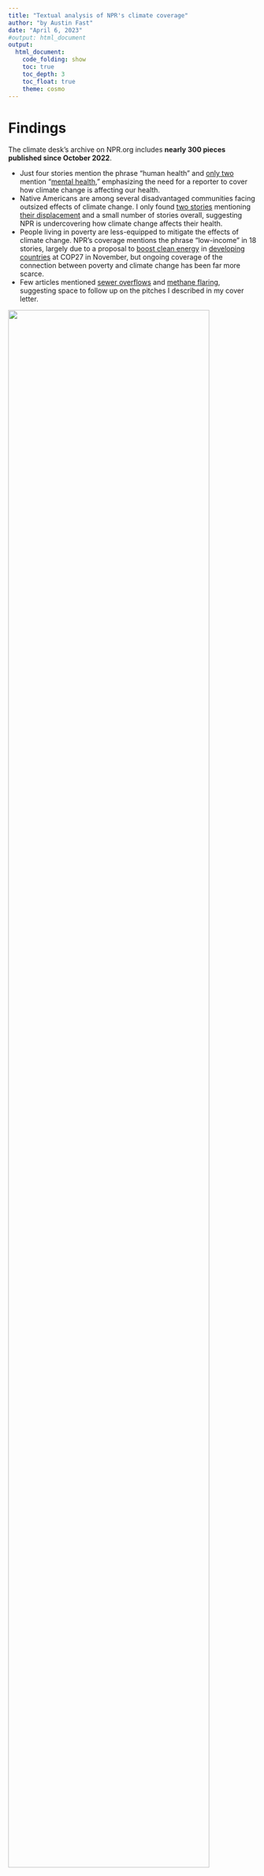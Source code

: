 ```yaml
---
title: "Textual analysis of NPR's climate coverage"
author: "by Austin Fast"
date: "April 6, 2023"
#output: html_document
output: 
  html_document:
    code_folding: show
    toc: true
    toc_depth: 3
    toc_float: true
    theme: cosmo
---
```


# Findings
The climate desk's archive on NPR.org includes <b>nearly 300 pieces published since October 2022</b>. 

* Just four stories mention the phrase "human health" and <a href="https://www.npr.org/2023/03/12/1162933860/californias-pajaro-river-breached-overnight-friday-causing-massive-flooding" target="_blank">only two</A> mention "<a href="https://www.npr.org/2023/01/07/1147678843/bay-area-residents-are-preparing-for-the-russian-river-to-flood-again-early-next
" target="_blank">mental health</A>," emphasizing the need for a reporter to cover how climate change is affecting our health. 
* Native Americans are among several disadvantaged communities facing outsized effects of climate change. I only found <a href="https://www.npr.org/2022/12/07/1140861347/un-biodiversity-convention-aims-to-slow-humanitys-war-with-nature-heres-whats-at-" target="_blank">two stories</a> mentioning <a href="https://www.npr.org/2022/12/06/1141047752/delegates-meet-with-a-mandate-to-set-global-biodiversity-goals-for-the-next-ten-" target="_blank">their displacement</a> and a small number of stories overall, suggesting NPR is undercovering how climate change affects their health.
* People living in poverty are less-equipped to mitigate the effects of climate change. NPR's coverage mentions the phrase "low-income" in 18 stories, largely due to a proposal to <a href="https://www.npr.org/2022/11/16/1136817427/low-income-countries-want-more-money-for-climate-damage-theyre-unlikely-to-get-i" target="_blank">boost clean energy</A> in <a href="https://www.npr.org/2022/11/09/1135546822/u-s-plan-for-boosting-climate-investment-in-low-income-countries-draws-criticism
" target="_blank">developing countries</a> at COP27 in November, but ongoing coverage of the connection between poverty and climate change has been far more scarce.
* Few articles mentioned [sewer overflows](#sewer) and [methane flaring](#flaring), suggesting space to follow up on the pitches I described in my cover letter.



![](outputs/Word pairs-over time.png){width=90%}

***

![](outputs/Word pairs-health.png){width=90%}

***

![](outputs/Word pairs-native.png){width=90%}

***

![](outputs/Word pairs-poverty.png){width=90%}

***

# Methodology
NPR disables automated access to its website through GET requests, so I spun up a Selenium server to build a list of story headlines and links from <b><a href="https://www.npr.org/sections/climate/archive" target="_blank">NPR's Climate archive</a></b> going back to Oct. 1, 2022.

![](npr-climate2.png)

Load R libraries
```r
library(tidyverse)
library(readxl)
library(janitor)
library(lubridate)
library(data.table)
library(tidytext)
library(rvest)
library(httr)
library(wdman)
```

The archive website doesn't load all links until a user manually scrolls down on the page. This code uses a Selenium browser to scroll until September's stories start to appear. It then scrapes all the headlines, dates and URLs.
```r
selServ <- selenium(
  port = 4444L,
  version = 'latest',
  chromever = '103.0.5060.134'
)

remDr <- remoteDriver(
  remoteServerAddr = 'localhost',
  port = 4444L,
  browserName = 'firefox'
)

Sys.sleep(5)

#Open browser
remDr$open()

#Go to NPR's climate archive, starting from today
climate <- paste0("https://www.npr.org/sections/climate/archive?date=", format(Sys.Date(), format="%m-%d-%Y"))
remDr$navigate(climate)
Sys.sleep(5)

#Grab HTML source code
source <- remDr$getPageSource()[[1]]

#Page is dynamically rendered as a user scrolls, so scroll down page until September's stories load
while (!str_detect(source, "datetime=\"2022-09-29\"")){
  webElem <- remDr$findElement("css", "body")

  webElem$sendKeysToElement(list(key = "down_arrow"))
  Sys.sleep(1)
  source <- remDr$getPageSource()[[1]]
}

#Read in the page source
page <- read_html(source)

#Pull links for all stories since October
links <- page %>%
  html_nodes ("h2") %>%
  html_nodes ("a") %>%
  html_attr('href') %>%
  as.data.frame() %>%
  magrittr::set_colnames("url")

#Pull headlines for all stories since October
headline <- page %>%
  html_nodes ("h2") %>%
  html_nodes ("a") %>%
  html_text() %>%
  as.data.frame() %>%
  magrittr::set_colnames("headline")

#Calculate date published from URL - 2 failed to parse because Short Wave episodes are named differently
date <- links %>%
  mutate (date = str_remove_all(url, "^https://www.npr.org/")) %>%
  mutate (date = str_remove_all(date, "^sections/goatsandsoda/")) %>%
  mutate (date = str_remove_all(date, "^sections/pictureshow/")) %>%
  mutate (date = str_remove_all(date, "^sections/health-shots/")) %>%
  mutate (date = ymd(substr(date,1,10)))

#Check for any dates that don't start with numbers? This should be zero.
date %>%
  filter (!str_detect(date, "[0-9]"))

#Create list of articles to scrape
df <- cbind (date, headline) %>%
  #Keep only those since Oct. 1, 2022
  filter (date > as.Date('2022-09-30'))
```

# Check links
```r
df <- read_csv("npr_scrape.csv") %>% select (2,3,1)

head (df)
```

# Scrape story text
This code takes the list of URLs and headlines created above and visits each URL in sequence to scrape the story text, byline and other details. It also remove unnecessary words, like reporter names, NPR jargon and descriptions of ambient sound that appear frequently but are not representative of the text corpus.

<div style="width:500px; height:333px">
![](npr-climate3.png)
</div>
```r
output <- tibble()

for (i in 1:length(df$url)){
#for (i in 1:20){
  #i <- 9
  link <- df$url[i]
  #page <- html_session(link)
  #html <- content(page$response)

  remDr$navigate(link)
  Sys.sleep(4)
  
  source <- remDr$getPageSource()[[1]]
  html <- read_html(source)
  done=0
  
  #Pull body of story (DACS Transcript version)
  if (length(html %>%
    html_nodes(xpath="//*[@class='transcript storytext']") %>%
    html_text()) > 0){
    
      html2 <- html %>%
        html_nodes(xpath="//*[@class='transcript storytext']") %>%
        html_text() %>%
        #Remove speaker names and descriptions of ambient sound
        str_remove_all("(\\b[A-Z]+ *\\b[:]*){2,}") %>% #remove two words in all caps that may or may not have a space after them (names, ambi)
        str_remove_all ("[, ]*[A-Z]+:") %>% #remove words with a colon after them (, BYLINE:, HOST:, etc.)
        str_remove_all ("\\(\\)") %>%
        str_remove_all ("A MARTÍNEZ") %>%
        str_squish()
        
      #Delete content after copyright notice
      html2 <- html2 %>%
        str_split ("Copyright ©")
      
      #Keep only before copyright notice
      html2 <- html2[[1]][[1]]
      
      done = 1
  }
  
  #Pull article if it's not a DACS auto-transcript
  #if (length(html %>%
  #    html_nodes(xpath="//*[@class='story']") %>%
  #    html_text()) > 0){
  if (done==0){

      html2 <- html %>%
        html_nodes(xpath="//*[@id='storytext']") %>%
        html_nodes("p") %>%
        #Unsuccessfully tried to remove photo captions at top
        #html_nodes("p>:not(xpath='//*[@class='credit-caption']") %>%
        #html_attrs(">:not(xpath='//*[@class='credit-caption']')") %>%
        html_text() %>%
        #Remove speaker names and descriptions of ambient sound
        str_remove_all("(\\b[A-Z]+ *\\b[:]*){2,}") %>% #remove two words in all caps that may or may not have a space after them (names, ambi)
        str_remove_all ("[, ]*[A-Z]+:") %>% #remove words with a colon after them (, BYLINE:, HOST:, etc.)
        str_remove_all ("\\(\\)") %>%
        str_remove_all ("A MARTÍNEZ") %>%
        str_remove_all ("Enlarge this image") %>%
        as.character %>%
        str_squish() %>%
        toString 
        
    #Delete content after phrase "More Stories From"
      html2 <- html2 %>%
        str_split ("More Stories From")
      
      #Keep only before copyright notice
      html2 <- html2[[1]][[1]]
  
  }
  
  #Check that I've pulled an article and break for loop if it's missing
  check <- length(html2)
  if (check<1){
    stop ("ERROR")
  }
  
  #Pull byline
  byline <- html %>%
    html_nodes(xpath="//*[@id='storybyline']/div/div/div/p") %>%
    html_text() %>%
    str_squish() %>%
    toString()
  
  #Pull slug (climate, weather, national, etc.)
  slug <- html %>%
    html_node(xpath="//h3[@class='slug']") %>%
    html_text() %>%
    str_squish() %>%
    toString()
    
  #Save to dataframe
  this_row <- tibble(byline=byline, body=html2, slug=slug)
  output <- bind_rows (output, this_row)
  rm(this_row, byline, html2, html, source, done, slug, check)
}

#Join scrape results to headline, url and date
join <- cbind (df, output)

#Save file
write_csv (join, "npr_scrape.csv")
```

# Examine results
What desks were these stories assigned on NPR.org?
```r
join <- read_csv("npr_scrape.csv")

#Check how are these categorized?
join %>% 
  count (slug) %>%
  arrange (desc(n)) %>%
  print
```

Take a look at the first story to check it scraped properly. The all-caps names of reporters and hosts and ambient sound descriptions have been removed.
```r
join %>%
  filter (row_number()==1) %>%
  pull (slug) %>%
  paste ("SLUG:", .) %>%
  print 

join %>%
  filter (row_number()==1) %>%
  pull (headline) %>%
  paste ("HED:", .) %>%
  print 

join %>%
  filter (row_number()==1) %>%
  pull (url) %>%
  paste ("URL:", .) %>%
  print 

join %>%
  filter (row_number()==1) %>%
  pull (byline) %>%
  paste ("BYLINE:", .) %>%
  print 

join %>%
  filter (row_number()==1) %>%
  pull (body) %>%
  paste ("BODY:", .) %>%
  print 
```

# Analyze results
This code tokenizes the text corpus to find frequency of words and word pairs within 272 stories published from Oct. 1, 2022-April 5, 2023. It also removes stop words, which are so common that they don't provide insight for textual analysis (e.g., "a", "an", "the").

The resulting list displays how frequently almost 29,000 unique word pairs appeared in NPR's climate coverage over the last six months.
```r
join2 <- join %>%
  unnest_tokens(word, body, token = "words") 

#Create list of words and remove stop words
join_words <- join2 %>%
  anti_join(stop_words, by="word") %>%  #went from 236700 to 107524
  filter(!str_detect(word, "http")) %>%
  filter(!str_detect(word, "t.co")) #removed an additional few words

#Remove URLs
replace_reg <- "https?://[^\\s]+|&amp;|&lt;|&gt;|\bRT\\b"

#Create list of word pairs (236430 word pairs)
join_bigrams <- join %>% 
  mutate(text = str_replace_all(body, replace_reg, "")) %>%
  unnest_tokens(bigram, body, token = "ngrams", n = 2) #kept returning error until added the collapse=FALSE statement

#Remove pairs containing stop words
join_bigrams <- join_bigrams %>%
  separate(bigram, into = c("first","second"), sep = " ", remove = FALSE) %>%
  anti_join(stop_words, by = c("first" = "word")) %>%
  anti_join(stop_words, by = c("second" = "word")) %>% #went from 236430 to 46028
  filter(str_detect(first, "[a-z]") &
         str_detect(second, "[a-z]")) %>% #goes to 43675
  filter(!str_detect(bigram, "t.co"))  #Reduced bigrams to 43490

#Count how many times each word appears in all coverage
words_count <- join_words %>%
  group_by(word) %>%
  count() %>%
  arrange(-n) %>%
  print

#Count how many times each word pair appears in all coverage
#28726 unique word pairs
bigrams_count <- join_bigrams %>%
  group_by(bigram) %>%
  summarize (count = n(),
          stories = n_distinct(url)) %>%
  arrange(-count) %>%
  #Manually remove frequent word pairs that are inherent to NPR (reporter names, npr processes, etc)
  filter (!bigram %in% c("hide caption", "desk climate", "digital stub", "ramirez franco", "atc digital", "digital stories", "tbd digital", "climate desk", "digital story", "lauren sommer", "stories coming", "michael copley", "margaret cirino", "nate rott", "npr hide", "getty images", "images hide", "ap hide", "npr news", "ryan kellman", "kellman npr", "apple podcasts", "npr's climate")) %>%
  print 
```

# Visualization
## Total word frequency
This code displays the top 25 word pairs by the total count of appearances across all stories published in this six-month period.
```r
q <- bigrams_count %>%
  head(25)
  
graph <- ggplot(data=q, aes(x=fct_reorder(bigram, count), y=count)) +
  geom_bar(stat="identity") + 
  coord_flip() + 
  geom_text(aes(label = stories), vjust = 0.45, hjust=1.2, colour = "gold", size = 3) +
  labs(title="Top 25 word pairs from NPR's climate coverage (Oct. 2022-April 2023)", 
       x="Word Pairs", 
       y="Number of times mentioned in NPR's climate coverage",
       subtitle="Yellow figures show count of stories mentioning topic") +
  scale_y_continuous(breaks=seq(0,600,by=100),
                     minor_breaks = seq(0,600,by=25)) +
  theme_linedraw() +
  theme (plot.subtitle = element_text(face = "italic", size=9))

print(graph)
ggsave(plot = graph,
       file = "outputs/Word pairs1.png")  
```

## Story frequency
The phrase "responsible solar" was included 37 times in just one story published Feb. 18, 2023, and the phrase "heat pumps" was mentioned three dozen times in two stories at the end of March, so these are not truly frequently covered topics. 

Instead, this code charts the number of unique articles in which each topic appeared on NPR.org.
```r
q2 <- bigrams_count %>%
  arrange (-stories) %>%
  head(25)

graph2 <- ggplot(data=q2, aes(x=fct_reorder(bigram, stories), y=stories)) +
  geom_bar(stat="identity") + 
  coord_flip() + 
  #geom_text(aes(label = stories), vjust = 0.45, hjust=1.2, colour = "yellow", size = 3) +
  labs(title="Top 25 word pairs from NPR's climate coverage (Oct. 2022-April 2023)", 
       x="Word Pairs", 
       y="Number of stories mentioning term in NPR's climate coverage",
       subtitle="Evaluated from 272 articles pulled from npr.org/sections/climate/archive"
       ) +
  scale_y_continuous(breaks=seq(0,175,by=20)) +
  theme_linedraw() +
  theme (plot.subtitle = element_text(face = "italic", size=9))

print(graph2)  
ggsave(plot = graph2,
       file = "outputs/Word pairs2.png")  
```

## "Health"
<b>Question: How many stories mentioned "health"?</b> <br>
<b>Answer</b>: Only two stories mention "mental health" or "health concerns."

```r
topic1 <- bigrams_count %>%
  filter (str_detect (bigram, "health")) %>%
  slice_max (n=25, stories) %>%
  head (25) %>%
  mutate (bigram=fct_reorder(bigram, stories))

topic1$color <- ifelse(topic1$bigram %in% c("mental health", "human health"), "red", "black")
topic1$color <- as.factor(topic1$color)

colors <- topic1$color[order(topic1$stories, topic1$bigram)]

topic1 <- topic1 %>%
  ggplot(aes(x=bigram, y=stories, fill=color)) +
  geom_bar(stat="identity") + 
  coord_flip() + 
  scale_y_continuous(breaks=seq(1,13,by=1)) +
  labs(title="\"Health\" within NPR's climate coverage (Oct. 2022-April 2023)", x="Word Pairs", y="Count of stories") +
  theme_linedraw() +
  scale_fill_manual(values = c("#888888", "#CC3D3D")) +
  #scale_fill_manual(values = c("mental health" = "#", "human health" = "#CC3D3D")) +
  theme(legend.position = "none") +
  theme(axis.text.y = element_text(color = colors))

print(topic1)  
ggsave(plot = topic1,
       file = "outputs/Word pairs-health.png")
```

Which stories reference the most frequent health topic: "public health"?
```r
search_term <- bigrams_count %>%
  filter (str_detect (bigram, "health")) %>%
  slice_max (n=1, stories) %>%
  pull (bigram)
  
join_bigrams %>%
  filter (str_detect (bigram, search_term)) %>%
  select (bigram, date, headline, url) %>%
  distinct (bigram, date, headline, url) %>%
  print
```

## "Native American"
<b>Question: How many stories mentioned "Native", "indigenous", or "tribal"?</b> <br>
<b>Answer</b>: A half-dozen mention "indigenous people."
```r
topic2 <- bigrams_count %>%
  filter (str_detect (bigram, "\\bnative|indigenous|tribal\\b")) %>%
  filter (!bigram %in% c("native species", "native plants", "gallon native")) %>%
  slice_max (n=25, stories) %>%
  head (25) %>%
  mutate (bigram=fct_reorder(bigram, stories))

topic2$color <- ifelse(topic2$bigram %in% c("displace native", "displace indigenous"), "red", "black")
topic2$color <- as.factor(topic2$color)

colors <- topic2$color[order(topic2$stories, topic2$bigram)]

topic2 <- topic2 %>%
  ggplot(aes(x=bigram, y=stories, fill=color)) +
  geom_bar(stat="identity") + 
  coord_flip() + 
  scale_y_continuous(breaks=seq(1,13,by=1)) +
  labs(title="Native American, indigenous, or tribal", x="Word Pairs", y="Count of stories in NPR's climate coverage (Oct. 2022-April 2023)") +
  theme_linedraw() +
  scale_fill_manual(values = c("#888888", "#CC3D3D")) +
  theme(legend.position = "none") +
  theme(axis.text.y = element_text(color = colors))

print(topic2)  
ggsave(plot = topic2,
       file = "outputs/Word pairs-native.png")  
```

Which stories reference the most frequent topic connected to Native Americans, indigenous or tribal issues?
```r
search_term <- bigrams_count %>%
  filter (str_detect (bigram, "\\bnative|indigenous|tribal\\b")) %>%
  slice_max (n=1, stories) %>%
  pull (bigram)
  
join_bigrams %>%
  filter (bigram==search_term) %>%
  select (bigram, date, headline, url) %>%
  distinct (bigram, date, headline, url) %>%
  print
```

## "Disadvantaged communities"
<b>Question: How many stories mentioned poverty, people of color or various "disadvantaged communities"?</b> <br>
<b>Answer</b>: Low-income is mentioned in 18 stories, but most other terms are mentioned in just one story each.
```r
list <- c("disadvantaged", "low income", "low-income", "poverty")
          #"african american", "hispanic", "latino", "asian american", "minority", "\\bblack\\b"
          #"disability", "rural", "\\byouth\\b", "lgbt", "women", "\\btrans\\b", "\\btransit\\b")

topic4 <- bigrams_count %>%
  filter (str_detect (bigram, paste(list, collapse="|"))) %>%
  slice_max (n=25, stories) %>%
  #Remove false flags
  filter (!(bigram %in% c("black browed", "black paint", "threw black", "black baseball", "black granite", "black hawk", "black lung", "black mesh", "black objects", "black robe", "black scar", "black tea", "city black", "pull black", "black bicycle"))) %>%
  head (25) %>%
  ggplot(aes(x=fct_reorder(bigram, stories), y=stories)) +
  geom_bar(stat="identity") + 
  coord_flip() + 
  scale_y_continuous(breaks=seq(1,20,by=1)) +
  labs(title="Disadvantaged communities & poverty", x="Word Pairs", y="Count of stories in NPR's climate coverage (Oct. 2022-April 2023)") +
  theme_linedraw() +
  scale_fill_manual(values = c("#888888"))

print(topic4)  
ggsave(plot = topic4,
       file = "outputs/Word pairs-poverty.png")  
```

Which stories reference poverty, people of color or various "disadvantaged communities"??
```r
join_bigrams %>%
  filter (str_detect (bigram, paste(list, collapse="|"))) %>%
  select (bigram, date, headline, url) %>%
  distinct (date, headline, url) %>%
  print
```

## "Sewer overflows"
<a name="sewer"></a>
<b>Question: How many stories mentioned sewer overflows and the health problems they cause?</b><br>
<b>Answer</b>: Seven stories, largely dealing with the rain that's inundated California this winter.
```r
list <- c("sewer", "sewage", "overflow")

topic5 <- bigrams_count %>%
  filter (str_detect (bigram, paste(list, collapse="|"))) %>%
  slice_max (n=25, stories) %>%
  #Remove false flags
#  filter (!(bigram %in% c("black browed", "black paint"))) %>%
  head (25) %>%
  ggplot(aes(x=fct_reorder(bigram, stories), y=stories)) +
  geom_bar(stat="identity") + 
  coord_flip() + 
  scale_y_continuous(breaks=seq(1,20,by=1)) +
  labs(title="Sewers, sewage, overflow", x="Word Pairs", y="Count of stories in NPR's climate coverage (Oct. 2022-April 2023)") +
  theme_linedraw() 

print(topic5)  
ggsave(plot = topic5,
       file = "outputs/Word pairs-sewer.png")  
```
Which stories reference sewer overflows?
```r
join_bigrams %>%
  filter (str_detect (bigram, paste(list, collapse="|"))) %>%
  select (bigram, date, headline, url) %>%
  distinct (date, headline, url) %>%
  print
```

## "Flaring"
<a name="flaring"></a>
<b>Question: How many stories mentioned "flare" or "flaring"?</b> <br>
<b>Answer</b>: Very few stories. Just three stories had any mention of these terms, and one was AP copy.
```r
#Very few stories mention flaring
topic3 <- bigrams_count %>%
  filter (str_detect (bigram, "flare|flaring")) %>%
  filter (!bigram %in% c("flare melilla", "eyes flare")) %>%
  slice_max (n=25, stories) %>%
  head (25) %>%
  ggplot(aes(x=fct_reorder(bigram, stories,), y=stories)) +
  geom_bar(stat="identity") + 
  coord_flip() + 
  scale_y_continuous(breaks=seq(1,13,by=1)) +
  labs(title="\"Flaring\" within NPR's climate coverage (Oct. 2022-April 2023)", x="Word Pairs", y="Count of stories") +
  theme_linedraw() 

print(topic3)  
ggsave(plot = topic3,
       file = "outputs/Word pairs-flaring.png")  
```

Which stories reference flaring?
```r
join_bigrams %>%
  filter (str_detect (bigram, "flare|flaring")) %>%
  filter (!bigram %in% c("flare melilla", "eyes flare")) %>%
  select (bigram, date, headline, url) %>%
  distinct (bigram, date, headline, url) %>%
  print
```

This code creates a data frame showing the count of stories mentioning each word pair in each month, to show change over time.
```r
#How many stories were these terms mentioned in?
search_terms <- bigrams_count %>%
  #filter (n>9) %>%
  pull (bigram)

#search_terms <- c(q$bigram, "public health", "health risks")

analysis <- tibble()
for (i in 1:length(search_terms)){
  #i <- 1
  search <- search_terms[i]
  step_df <- join_bigrams %>%
    filter (bigram==search) %>%
    distinct (headline, date, url) %>%
    select (headline, date, url) %>%
    mutate(time_floor = floor_date(date, unit = "1 month")) %>%
    count(time_floor) %>%
    adorn_totals() %>%
    mutate (bigram=search) 
  
  analysis <- bind_rows (analysis, step_df)
}

analysis2 <- analysis %>%
  #filter(row_number()<60483) %>%
  pivot_wider (names_from = "time_floor",
               values_from = "n",
               values_fill = 0)

write_csv (analysis2, "bigrams_story_count.csv")
```

## Chart story frequency over time

```r
analysis2 <- read_csv( "bigrams_story_count.csv")

#Double check story count performed above
#analysis2 %>%
#  slice_max(n=25, Total) %>%
#  ggplot(aes(x=fct_reorder(bigram, Total), y=Total)) +
#  geom_bar(stat="identity") + coord_flip() + 
#  labs(title="Top word pairs in NPR's climate coverage (Oct. 2022-April 2023)", x="Word Pairs", y="Count of stories") %>%
#  print

search_terms <- analysis2 %>%
  slice_max(Total, n=5) %>%
  pull (bigram)

search_terms2 <- c(search_terms, "low income", "indigenous people", "mental health", "human health", "public health") 

#Chart top 5 topics' frequency over time
graph4 <- analysis2 %>%
  filter (bigram %in% search_terms2) %>%
  select (-c(Total, `2023-04-01`)) %>%
  pivot_longer (cols=(2:7),
                names_to="date", 
                values_to="value") %>%
  mutate (date = ymd(date),
          cat = if_else (bigram %in% search_terms, "Most frequent topics", "Selected health topics")) %>%
  ggplot(aes(x=date, y=value, group=bigram, color=bigram)) +
  geom_line() +
  geom_line(size = 1.3) +
  facet_wrap(~cat) + 
  labs(title="Topic frequency within NPR's climate coverage", 
       x=NULL, 
       y="Count of stories",
       color="Topic") +
  theme_linedraw() +
  scale_x_date(date_breaks = "months" , date_labels = "%b") + 
  scale_y_continuous(breaks = seq(0,55, by=5)) 

print(graph4)  
ggsave(plot = graph4,
       file = "outputs/Word pairs-over time.png")  
```

